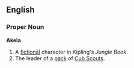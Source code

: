 ==English==
===Proper Noun===
'''Akela'''
#A [[fictional]] character in Kipling's ''Jungle Book''.
#The leader of a [[pack]] of [[Cub Scout]]s.